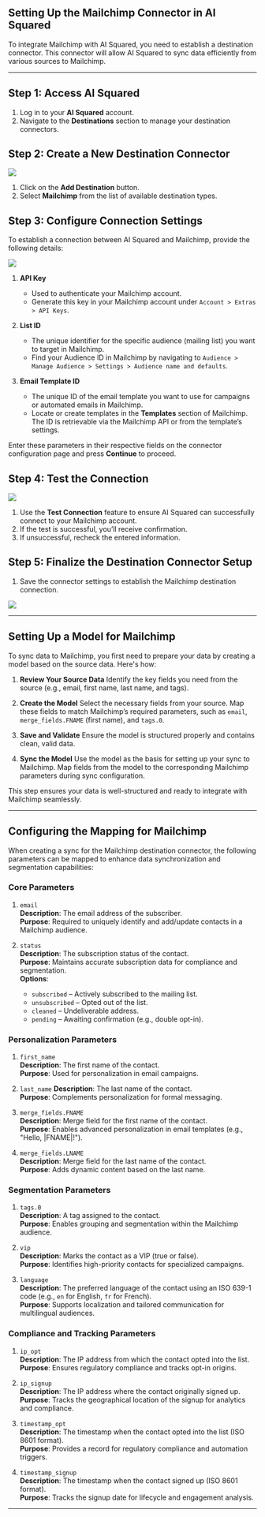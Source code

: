

## Setting Up the Mailchimp Connector in AI Squared

To integrate Mailchimp with AI Squared, you need to establish a destination connector. This connector will allow AI Squared to sync data efficiently from various sources to Mailchimp.

---

## Step 1: Access AI Squared

1. Log in to your **AI Squared** account.
2. Navigate to the **Destinations** section to manage your destination connectors.


## Step 2: Create a New Destination Connector

<Frame>
   <img src="https://res.cloudinary.com/dspflukeu/image/upload/f_auto,q_auto/v1/DevRel/Mailchimp/zabdi90se75ehy0w1vhu" />
</Frame>

1. Click on the **Add Destination** button.
2. Select **Mailchimp** from the list of available destination types.


## Step 3: Configure Connection Settings

To establish a connection between AI Squared and Mailchimp, provide the following details:

<Frame>
   <img src="https://res.cloudinary.com/dspflukeu/image/upload/f_auto,q_auto/v1/DevRel/Mailchimp/eyt4nbbzjwdnomq72qpf" />
</Frame>

1. **API Key**
   - Used to authenticate your Mailchimp account.
   - Generate this key in your Mailchimp account under `Account > Extras > API Keys`.

2. **List ID**
   - The unique identifier for the specific audience (mailing list) you want to target in Mailchimp.
   - Find your Audience ID in Mailchimp by navigating to `Audience > Manage Audience > Settings > Audience name and defaults`.

3. **Email Template ID**
   - The unique ID of the email template you want to use for campaigns or automated emails in Mailchimp.
   - Locate or create templates in the **Templates** section of Mailchimp. The ID is retrievable via the Mailchimp API or from the template’s settings.

Enter these parameters in their respective fields on the connector configuration page and press **Continue** to proceed.


## Step 4: Test the Connection

<Frame>
   <img src="https://res.cloudinary.com/dspflukeu/image/upload/f_auto,q_auto/v1/DevRel/Mailchimp/qzf8qecchcr3vdtiskgu" />
</Frame>

1. Use the **Test Connection** feature to ensure AI Squared can successfully connect to your Mailchimp account.
2. If the test is successful, you’ll receive confirmation.
3. If unsuccessful, recheck the entered information.


## Step 5: Finalize the Destination Connector Setup

1. Save the connector settings to establish the Mailchimp destination connection.

<Frame>
   <img src="https://res.cloudinary.com/dspflukeu/image/upload/f_auto,q_auto/v1/DevRel/Mailchimp/gn1jbkrh7h6gsgldh3ct" />
</Frame>

---

## Setting Up a Model for Mailchimp

To sync data to Mailchimp, you first need to prepare your data by creating a model based on the source data. Here's how:

1. **Review Your Source Data**
    Identify the key fields you need from the source (e.g., email, first name, last name, and tags).

2. **Create the Model**
    Select the necessary fields from your source.
    Map these fields to match Mailchimp’s required parameters, such as `email`, `merge_fields.FNAME` (first name), and `tags.0`.

3. **Save and Validate**
    Ensure the model is structured properly and contains clean, valid data.

4. **Sync the Model**
    Use the model as the basis for setting up your sync to Mailchimp.
    Map fields from the model to the corresponding Mailchimp parameters during sync configuration.

This step ensures your data is well-structured and ready to integrate with Mailchimp seamlessly.

---

## Configuring the Mapping for Mailchimp

When creating a sync for the Mailchimp destination connector, the following parameters can be mapped to enhance data synchronization and segmentation capabilities:

### Core Parameters

1. `email`  
   **Description**: The email address of the subscriber.  
   **Purpose**: Required to uniquely identify and add/update contacts in a Mailchimp audience.

2. `status`  
   **Description**: The subscription status of the contact.  
   **Purpose**: Maintains accurate subscription data for compliance and segmentation.  
   **Options**:  
      - `subscribed` – Actively subscribed to the mailing list.  
      - `unsubscribed` – Opted out of the list.  
      - `cleaned` – Undeliverable address.  
      - `pending` – Awaiting confirmation (e.g., double opt-in).

### Personalization Parameters

1. `first_name`  
   **Description**: The first name of the contact.  
   **Purpose**: Used for personalization in email campaigns.

2. `last_name` 
   **Description**: The last name of the contact.  
   **Purpose**: Complements personalization for formal messaging.

3. `merge_fields.FNAME`  
   **Description**: Merge field for the first name of the contact.  
   **Purpose**: Enables advanced personalization in email templates (e.g., "Hello, |FNAME|!").

4. `merge_fields.LNAME`  
   **Description**: Merge field for the last name of the contact.  
   **Purpose**: Adds dynamic content based on the last name.

### Segmentation Parameters

1. `tags.0`  
   **Description**: A tag assigned to the contact.  
   **Purpose**: Enables grouping and segmentation within the Mailchimp audience.

2. `vip`  
   **Description**: Marks the contact as a VIP (true or false).  
   **Purpose**: Identifies high-priority contacts for specialized campaigns.

3. `language`  
   **Description**: The preferred language of the contact using an ISO 639-1 code (e.g., `en` for English, `fr` for French).  
   **Purpose**: Supports localization and tailored communication for multilingual audiences.

### Compliance and Tracking Parameters

1. `ip_opt`  
   **Description**: The IP address from which the contact opted into the list.  
   **Purpose**: Ensures regulatory compliance and tracks opt-in origins.

2. `ip_signup`  
   **Description**: The IP address where the contact originally signed up.  
   **Purpose**: Tracks the geographical location of the signup for analytics and compliance.

3. `timestamp_opt`  
   **Description**: The timestamp when the contact opted into the list (ISO 8601 format).  
   **Purpose**: Provides a record for regulatory compliance and automation triggers.

4. `timestamp_signup`  
   **Description**: The timestamp when the contact signed up (ISO 8601 format).  
   **Purpose**: Tracks the signup date for lifecycle and engagement analysis.


---
